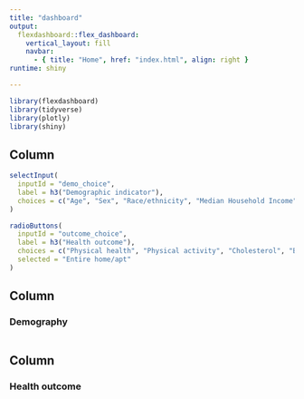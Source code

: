 ```yaml
---
title: "dashboard"
output: 
  flexdashboard::flex_dashboard:
    vertical_layout: fill
    navbar:
      - { title: "Home", href: "index.html", align: right }
runtime: shiny

---
```


```r
library(flexdashboard)
library(tidyverse)
library(plotly)
library(shiny)

```

Column {.sidebar}
-----------------------------------------------------------------------

```r
selectInput(
  inputId = "demo_choice",
  label = h3("Demographic indicator"), 
  choices = c("Age", "Sex", "Race/ethnicity", "Median Household Income")
) 

radioButtons(
  inputId = "outcome_choice",
  label = h3("Health outcome"),
  choices = c("Physical health", "Physical activity", "Cholesterol", "Blood pressure", "Mental health"),
  selected = "Entire home/apt"
)

```

Column {data-width=500}
-----------------------------------------------------------------------

### Demography

```r

```

Column {data-width=500}
-----------------------------------------------------------------------

### Health outcome

```r

```


